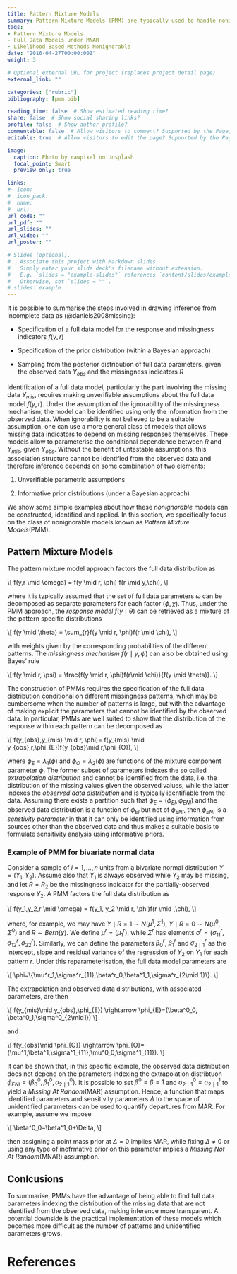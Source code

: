 ```yaml
---
title: Pattern Mixture Models
summary: Pattern Mixture Models (PMM) are typically used to handle nonignorable missingness. They factorise the joint likelihood of measurement process and missingness process into a marginal density of the missingness process and the density of the measurement process conditional on the missing data patterns, where the model of interest is fitted for each pattern.
tags:
- Pattern Mixture Models
- Full Data Models under MNAR 
- Likelihood Based Methods Nonignorable
date: "2016-04-27T00:00:00Z"
weight: 3

# Optional external URL for project (replaces project detail page).
external_link: ""

categories: ["rubric"]
bibliography: [pmm.bib]

reading_time: false  # Show estimated reading time?
share: false  # Show social sharing links?
profile: false  # Show author profile?
commentable: false  # Allow visitors to comment? Supported by the Page, Post, and Docs content types.
editable: true  # Allow visitors to edit the page? Supported by the Page, Post, and Docs content types.

image:
  caption: Photo by rawpixel on Unsplash
  focal_point: Smart
  preview_only: true

links:
#- icon: 
#  icon_pack: 
#  name: 
#  url: 
url_code: ""
url_pdf: ""
url_slides: ""
url_video: ""
url_poster: ""

# Slides (optional).
#   Associate this project with Markdown slides.
#   Simply enter your slide deck's filename without extension.
#   E.g. `slides = "example-slides"` references `content/slides/example-slides.md`.
#   Otherwise, set `slides = ""`.
# slides: example
---
```


It is possible to summarise the steps involved in drawing inference from incomplete data as (@daniels2008missing):

* Specification of a full data model for the response and missingness indicators $f(y,r)$

* Specification of the prior distribution (within a Bayesian approach)

* Sampling from the posterior distribution of full data parameters, given the observed data $Y_{obs}$ and the missingness indicators $R$ 

Identification of a full data model, particularly the part involving the missing data $Y_{mis}$, requires making unverifiable assumptions about the full data model $f(y,r)$. Under the assumption of the ignorability of the missingness mechanism, the model can be identified using only the information from the observed data. When ignorability is not believed to be a suitable assumption, one can use a more general class of models that allows missing data indicators to depend on missing responses themselves. These models allow to parameterise the conditional dependence between $R$ and $Y_{mis}$, given $Y_{obs}$. Without the benefit of untestable assumptions, this association structure cannot be identified from the observed data and therefore inference depends on some combination of two elements:

1. Unverifiable parametric assumptions

2. Informative prior distributions (under a Bayesian approach)

We show some simple examples about how these *nonignorable* models can be constructed, identified and applied. In this section, we specifically focus on the class of nonignorable models known as *Pattern Mixture Models*(PMM).

## Pattern Mixture Models

The pattern mixture model approach factors the full data distribution as

\\[
f(y,r \\mid \\omega) = f(y \\mid r, \\phi) f(r \\mid y,\\chi),
\\]

where it is typically assumed that the set of full data parameters $\omega$ can be decomposed as separate parameters for each factor $(\phi,\chi)$. Thus, under the PMM approach, the *response model* $f(y \mid \theta)$ can be retrieved as a mixture of the pattern specific distributions

\\[
f(y \\mid \\theta) = \\sum\_{r}f(y \\mid r, \\phi)f(r \\mid \\chi),
\\]

with weights given by the corresponding probabilities of the different patterns. The *missingness mechanism* $f(r \mid y, \psi)$ can also be obtained using Bayes' rule

\\[
f(y \\mid r, \\psi) = \\frac{f(y \\mid r, \\phi)f(r\\mid \\chi)}{f(y \\mid \\theta)}.
\\]

The construction of PMMs requires the specification of the full data distribution conditional on different missingness patterns, which may be cumbersome when the number of patterns is large, but with the advantage of making explicit the parameters that cannot be identified by the observed data. In particular, PMMs are well suited to show that the distribution of the response within each pattern can be decomposed as

\\[
f(y\_{obs},y\_{mis} \\mid r, \\phi)= f(y\_{mis} \\mid y\_{obs},r,\\phi\_{E})f(y\_{obs}\\mid r,\\phi\_{O}),
\\]

where $\phi_E = \lambda_1(\phi)$ and $\phi_O=\lambda_2(\phi)$ are functions of the mixture component parameter $\phi$. The former subset of parameters indexes the so called *extrapolation distribution* and cannot be identified from the data, i.e. the distribution of the missing values given the observed values, while the latter indexes the *observed data distribution* and is typically identifiable from the data. Assuming there exists a partition such that $\phi_E=(\phi_{EI},\phi_{ENI})$ and the observed data distribution is a function of $\phi_{EI}$ but not of $\phi_{ENI}$, then $\phi_{ENI}$ is a *senstivity parameter* in that it can only be identified using information from sources other than the observed data and thus makes a suitable basis to formulate sensitivity analysis using informative priors.


### Example of PMM for bivariate normal data

Consider a sample of $i=1,\ldots,n$ units from a bivariate normal distribution $Y=(Y_1,Y_2)$. Assume also that $Y_1$ is always observed while $Y_2$ may be missing, and let $R=R_2$ be the missingness indicator for the partially-observed response $Y_2$. A PMM factors the full data distribution as

\\[
f(y\_1,y\_2,r \\mid \\omega) = f(y\_1, y\_2 \\mid r, \\phi)f(r \\mid ,\\chi),
\\]

where, for example, we may have $Y \mid R=1 \sim N(\mu^1,\Sigma^1)$, $Y \mid R=0 \sim N(\mu^0,\Sigma^0)$ and $R \sim Bern(\chi)$. We define $\mu^r=(\mu^r_1)$, while $\Sigma^r$ has elements $\sigma^r=(\sigma^r_{11},\sigma^r_{12},\sigma^r_{22})$. Similarly, we can define the parameters $\beta^r_0$, $\beta^r_1$ and $\sigma^r_{2\mid 1}$ as the intercept, slope and residual variance of the regression of $Y_2$ on $Y_1$ for each pattern $r$. Under this reparameterisation, the full data model parameters are

\\[
\\phi=\\{\\mu\^r\_1,\\sigma\^r\_{11},\\beta\^r\_0,\\beta\^1\_1,\\sigma\^r\_{2\\mid 1}\\}.
\\]

The extrapolation and observed data distributions, with associated parameters, are then

\\[
f(y\_{mis}\\mid y\_{obs},\\phi\_{E}) \\rightarrow \\phi\_{E}=(\\beta\^0_0, \\beta\^0\_1,\\sigma\^0\_{2\\mid1}) 
\\]

and

\\[
f(y\_{obs}\\mid \\phi\_{O}) \\rightarrow \\phi\_{O}=(\\mu\^1,\\beta\^1,\\sigma\^1\_{11},\\mu\^0\_0,\\sigma\^1\_{11}). 
\\]

It can be shown that, in this specific example, the observed data distribution does not depend on the parameters indexing the extrapolation distribtuon $\phi_{ENI}=(\beta^0_0,\beta^0_1,\sigma^0_{2\mid 1})$. It is possible to set $\beta^0=\beta=1$ and $\sigma^0_{2\mid1}=\sigma^1_{2\mid1}$ to yield a *Missing At Random*(MAR) assumption. Hence, a function that maps identified parameters and sensitivity parameters $\Delta$ to the space of unidentified parameters can be used to quantify departures from MAR. For example, assume we impose

\\[
\\beta\^0\_0=\\beta\^1\_0+\\Delta,
\\]

then assigning a point mass prior at $\Delta=0$ implies MAR, while fixing $\Delta \neq 0$ or using any type of inofrmative prior on this parameter implies a *Missing Not At Random*(MNAR) assumption.


## Conlcusions

To summarise, PMMs have the advantage of being able to find full data parameters indexing the distribution of the missing data that are not identified from the observed data, making inference more transparent. A potential downside is the practical implementation of these models which becomes more difficult as the number of patterns and unidentified parameters grows.


# References
